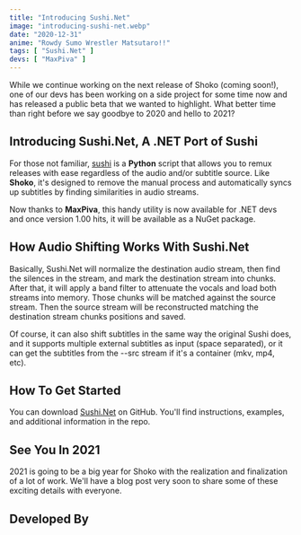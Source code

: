 ```yaml
---
title: "Introducing Sushi.Net"
image: "introducing-sushi-net.webp"
date: "2020-12-31"
anime: "Rowdy Sumo Wrestler Matsutaro!!"
tags: [ "Sushi.Net" ]
devs: [ "MaxPiva" ]
---
```


While we continue working on the next release of Shoko (coming soon!), one of our devs has been working on a side
project for some time now and has released a public beta that we wanted to highlight. What better time than right before
we say goodbye to 2020 and hello to 2021?

## Introducing Sushi.Net, A .NET Port of Sushi

For those not familiar, [sushi](https://github.com/tp7/Sushi) is a **Python** script that allows you to remux releases
with ease regardless of the audio and/or subtitle source. Like **Shoko**, it's designed to remove the manual process and
automatically syncs up subtitles by finding similarities in audio streams.

Now thanks to **MaxPiva**, this handy utility is now available for .NET devs and once version 1.00 hits, it will be
available as a NuGet package.

## How Audio Shifting Works With Sushi.Net

Basically, Sushi.Net will normalize the destination audio stream, then find the silences in the stream, and mark the
destination stream into chunks. After that, it will apply a band filter to attenuate the vocals and load both streams
into memory. Those chunks will be matched against the source stream. Then the source stream will be reconstructed
matching the destination stream chunks positions and saved.

Of course, it can also shift subtitles in the same way the original Sushi does, and it supports multiple external
subtitles as input (space separated), or it can get the subtitles from the --src stream if it's a container (mkv, mp4,
etc).

## How To Get Started

You can download [Sushi.Net](https://github.com/maxpiva/Sushi.Net) on GitHub. You'll find instructions, examples, and
additional information in the repo.

## See You In 2021

2021 is going to be a big year for Shoko with the realization and finalization of a lot of work. We'll have a blog post
very soon to share some of these exciting details with everyone.

## Developed By
